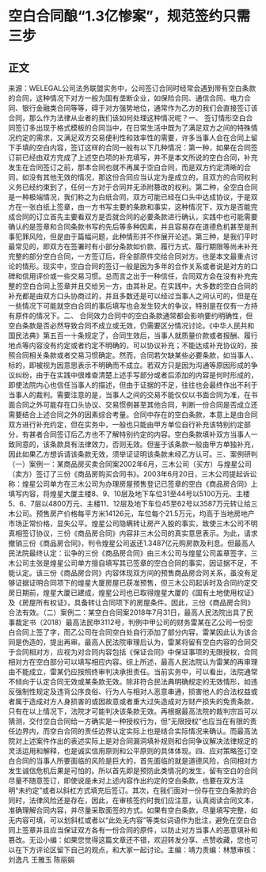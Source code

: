 # 空白合同酿“1.3亿惨案”，规范签约只需三步
## 正文
来源：WELEGAL公司法务联盟实务中，公司签订合同时经常会遇到带有空白条款的合同，这种情况下对方一般为国有垄断企业，如保险合同、通信合同、电力合同、银行金融类合同等等，碍于对方强势地位，通常作为乙方的我们会直接签订该合同，那么作为法律从业者的我们该如何处理这种情况呢？一、 签订情形空白合同签订多出现于格式模板的合同当中，在日常生活中既为了满足双方之间的特殊情况约定的需求，又满足双方交易便利性和效率性的需要，许多当事人会在合同上留下手填的空白内容，签订这样的合同一般有以下几种情况：第一种，如果在合同签订前已经由双方完成了上述空白项的补充填写，并不是本文所说的空白合同，补充发生在合同签订之前，那本合同也就不再属于空白合同，而是双方约定清晰的合同，如没有其他无效的情况，那这份合同应当认定为是成立的，且双方的合同权利义务已经约束到了，任何一方对于合同并无添附篡改的权利。第二种，全空白合同是一种极端情况，我们称之为白纸合同，双方可能已经在口头中达成协议，于是双方在一张白纸上签章，由一方书写主要的条款和事实，这种情况下，双方是否能完成合同的订立首先主要看双方是否就合同的必要条款进行确认，实践中也可能需要确认的是签章和合同条款书写的先后等多种因素，并且容易存在道德危机甚至是刑事犯罪风险，但是由于篇幅问题，此种情形并不作展开论述。第三种，是我们平时最常见的，即双方在签署时有小部分条款如价款、履行方式、履行期限等尚未补充完整的部分空白合同，一方签订后，将全部原件交给合同对方。也是本文最重点讨论的情形。现实中，空白合同的签订一般是因为多年的合作关系或者说是对方的口碑和信用评价或一些交易习惯。总而言之出于一种信任，合同双方会在没有补充完整的空白合同上签章并且交给另一方，由其补足。在实践中，大多数的空白合同的补充都是由双方口头协商过的，并且多数还是可以经过当事人之间认可的，但是在一些情况下可能就空白合同的事后填写也会发生较大的争议，特别是在仅有一方持有原件的情况下。二、 合同效力合同中的空白条款通常都会影响要约明确性，但空白条款是否必然导致合同不成立或无效，仍需要区分情况讨论。《中华人民共和国民法典》第五百一十条规定了，合同生效后，当事人就质量价款或者报酬、履行地点等内容没有约定或者约定不明确的，可以协议补充；不能达成补充协议的，按照合同相关条款或者交易习惯确定。然而，合同若欠缺某些必要条款，如当事人、标的，即被视为因意思表示不明确而不成立。若双方只是因为沟通等原因形成的争议纠纷，由于在实践中很难查清楚上述手写部分或者后添加的内容是何时形成的，即使法院内心也信任当事人的描述，但由于证据的不足，往往也会最终作出不利于当事人的裁判。需要注意的是，当事人之间的交易不能仅仅以书面合同为准，在书面合同之外可能存在口头协议、交易惯例甚至其他合同，判断一份合同是否成立还需要结合上述合同之外的因素综合考量。合同中存在的空白条款，本意上是由合同双方进行补充约定，但在实务中，一般也只能由甲方单位自行补充该特别约定部分，有甚者合同签订后乙方也不了解特别约定的内容。空白条款填补双方当事人一致同意的，该条款具有法律效力，否则无效。但鉴于该条款一般由甲方单独补充，因此如果乙方想诉请该条款无效，须举证证明该条款未经乙方认可。三、案例研判（一）案例一：某商品房买卖合同案2002年6月，三木公司（买方）与煌星公司（卖方）签订了三份《商品房购买合同书》。2003年6月20日，三木公司提起诉讼称：煌星公司单方在三木公司为办理房屋预售登记已签章的空白《商品房合同》上填写内容，将煌星大厦主楼8、9、10层及地下车位31至44号以5100万元、主楼5、6、7层以4800万元、主楼11、12层及地下车位45至62号以3587万元转让给三木公司。预售房产价格每平方米14126元，车位每个21.5万元，均高于当地房地产市场正常价格，显失公平。煌星公司隐瞒转让房产入股的事实，致使三木公司不明真相签订协议，三份《商品房合同》内容非三木公司的真实意思表示。为此，请求撤销三份《商品房合同》，判令煌星公司返还1.3487亿元购房款及利息。但最高人民法院最终认定：讼争的三份《商品房合同》由三木公司与煌星公司盖章签字，三木公司主张是煌星公司单方擅自填写其已签章的空白合同的事实，因证据不足，不能认定。该三份《商品房合同》内容体现双方间的预售商品房合同关系，虽没有足够证据证明合同项下的煌星大厦房屋已获准预售，但三木公司起诉时及合同约定交房日期前，煌星大厦已建成，煌星公司也已取得煌星大厦的《国有土地使用权证》及《房屋所有权证》，具备转让合同项下的房屋条件。因此，三份《商品房合同》合法有效。（二）案例二：某空白合同案2018年7月31日，最高人民法院出具了民事裁定书（2018）最高法民申3112号，判例中甲公司的财务雷某在乙公司一份空白合同上签了字，而乙公司在合同空白处自行添加了部分内容，雷某因此认为该合同是伪造的，提出再审。最高人民法院审理后认为，雷某将留有空白内容的合同交于合同相对方，应视为对合同内容包括《保证合同》中保证事项的无限授权，合同相对方在空白部分可以填写相应内容。综上所述，最高人民法院认为雷某的再审理由不能成立，雷某仍应按照终审判决承担责任。当前实务中，可以看出，法院通常不倾向于认定合同无效或某条款无效。除非符合民法典明确规定的无效情形，如违反强制性规定及违背公序良俗、行为人与相对人恶意串通，损害他人的合法权益或者属于造成对方人身损害的或因故意或者重大过失造成对方财产损失的免责条款，只有在以上情况下，法院才可能判决该条款无效。再根据最高法院的裁判宗旨可以猜测，交付空白合同给一方确实是一种授权行为，但“无限授权”也应当在有限的责任边界内，而空白合同的责任边界认定实际上也是结合实际情况来确认。而最高法院对上述案件作出的表述实际上是对合同漏洞填补规则和合同争议解决法律规定的灵活运用和解释，也是诚实信用原则和公平原则的具体体现。四、应对策略签订空白合同的当事人所要面临的风险是巨大的，首先面临的就是道德风险，合同相对方发生诚信危机后果是可怕的。所以首先即是预防此类情况的发生，留有空白的合同尽量不随意签订，即使说是未对上述内容作出约定的空白条款，也要在双方注明“未约定”或者以斜杠方式填充后签订。其次，在我们面对一份存在空白条款的合同时，法律风险还是存在，因此，在审核签约时我们应注意，认真阅读合同文本，准确理解合同内容，并尽量采取面签的方式。如果有空白条款，尽量填写完整，如无内容可填，可以划斜杠或者以“此处无内容”等类似词语作为批注，避免在空白合同上签章并且应当保证双方各有一份合同的原件，以防止对方当事人的恶意填补和篡改。无讼小编：如果您觉得这篇文章还不错，欢迎转发分享、点赞收藏，您也可以在下方评论区留下自己的观点，和大家一起讨论。主编：靖力责编：林慧审核：刘逸凡 王雅玉 陈丽娟 